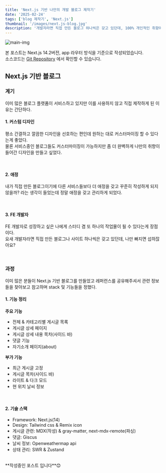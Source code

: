 ```yaml
---
title: 'Next.js 기반 나만의 개발 블로그 제작기'
date: '2025-02-24'
tags: ['blog 제작기', 'Next.js']
thumbnail: '/images/next.js-blog.jpg'
description: '개발자라면 직접 만든 블로그 하나씩은 갖고 있던데, 100% 개인적인 취향이 반영된 블로그 만들기'
---
```


<img src="/images/next.js-blog.jpg" alt="main-img" className="rounded-xl" />
<br />

<p className="text-info">본 포스트는 Next.js 14.2버전, app 라우터 방식을 기준으로 작성되었습니다.<br/>소스코드는 <a className="text-info-link" href="https://github.com/100JM/100log" target="_blank">Git Repository</a> 에서 확인할 수 있습니다.</p>

## Next.js 기반 블로그

### 계기

이미 많은 블로그 플랫폼이 서비스하고 있지만 이를 사용하지 않고 직접 제작하게 된 이유는 간단하다.
<br />

#### 1. 커스텀 디자인
<p style={{marginTop: "8px"}}>평소 간결하고 깔끔한 디자인을 선호하는 편인데 원하는 대로 커스터마이징 할 수 있다는게 좋았다.<br /> 물론 서비스중인 블로그들도 커스터마이징이 가능하지만 좀 더 완벽하게 나만의 취향이 들어간 디자인을 만들고 싶었다.</p>
<br />

#### 2. 애정
<p style={{marginTop: "8px"}}>내가 직접 만든 블로그이기에 다른 서비스들보다 더 애정을 갖고 꾸준히 작성하게 되지 않을까? 라는 생각이 들었는데 정말 애정을 갖고 관리하게 되었다.</p>
<br />

#### 3. FE 개발자
<p style={{marginTop: "8px"}}>FE 개발자로 성장하고 싶은 나에게 스터디 겸 또 하나의 작업물이 될 수 있다는게 장점이다.<br /> 요새 개발자라면 직접 만든 블로그나 사이트 하나씩은 갖고 있던데, 나만 빠지면 섭하잖아요?</p>
<br />

### 과정

이미 많은 분들이 Next.js 기반 블로그를 만들었고 레퍼런스를 공유해주셔서 관련 정보들을 찾아보고 참고하며 stack 및 기능들을 정했다.
<br />

#### 1. 기능 정리

**주요 기능**
- 전체 & 카테고리별 게시글 목록
- 게시글 상세 페이지
- 게시글 상세 내용 목차(사이드 바)
- 댓글 기능
- 자기소개 페이지(about)

**부가 기능**
- 최근 게시글 고정
- 게시글 목차(사이드 바)
- 라이트 & 다크 모드
- 현 위치 날씨 정보
<br />

#### 2. 기술 스택

- Framework: Next.js(14)
- Design: Tailwind css & Remix icon
- 게시글 관련: MDX(작성) & gray-matter, next-mdx-remote(파싱)
- 댓글: Giscus
- 날씨 정보: Openweathermap api
- 상태 관리: SWR & Zustand

<br />
**작성중인 포스트 입니다**😊